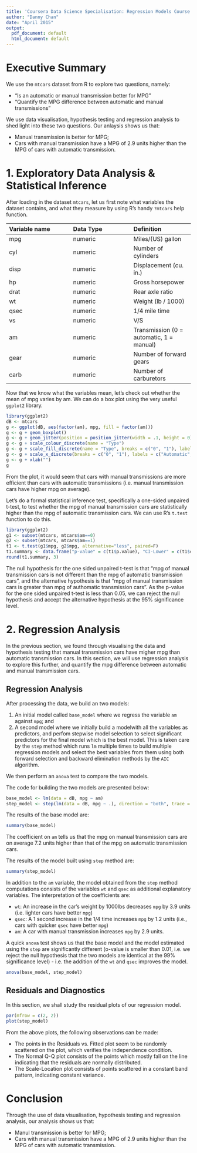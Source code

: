 ```yaml
---
title: 'Coursera Data Science Specialisation: Regression Models Course Project'
author: "Danny Chan"
date: "April 2015"
output:
  pdf_document: default
  html_document: default
---
```


# Executive Summary
We use the `mtcars` dataset from R to explore two questions, namely:

* “Is an automatic or manual transmission better for MPG”
* "Quantify the MPG difference between automatic and manual transmissions"

We use data visualisation, hypothesis testing and regression analysis to shed light into these two questions. Our anlaysis shows us that:

* Manual transmission is better for MPG;
* Cars with manual transmission have a MPG of 2.9 units higher than the MPG of cars with automatic transmission.

# 1. Exploratory Data Analysis & Statistical Inference
After loading in the dataset `mtcars`, let us first note what variables the dataset contains, and what they measure by using R's handy `?mtcars` help function.

Variable name   | Data Type     | Definition
:-------------- | :-------------| :-------------
mpg             | numeric       | Miles/(US) gallon   
cyl             | numeric       | Number of cylinders
disp            | numeric       | Displacement (cu. in.)
hp              | numeric       | Gross horsepower
drat            | numeric       | Rear axle ratio
wt              | numeric       | Weight (lb / 1000)
qsec            | numeric       | 1/4 mile time
vs              | numeric       | V/S
am              | numeric       | Transmission (0 = automatic, 1 = manual)
gear            | numeric       | Number of forward gears
carb            | numeric       | Number of carburetors

Now that we know what the variables mean, let's check out whether the mean of mpg varies by am. We can do a box plot using the very useful `ggplot2` library.

```r
library(ggplot2)
dB <- mtcars
g <- ggplot(dB, aes(factor(am), mpg, fill = factor(am)))
g <- g + geom_boxplot()
g <- g + geom_jitter(position = position_jitter(width = .1, height = 0))
g <- g + scale_colour_discrete(name = "Type")
g <- g + scale_fill_discrete(name = "Type", breaks = c("0", "1"), labels = c("Automatic", "Manual"))
g <- g + scale_x_discrete(breaks = c("0", "1"), labels = c("Automatic", "Manual"))
g <- g + xlab("")
g
```

From the plot, it would seem that cars with manual transmissions are more efficient than cars with automatic transmissions (i.e. manual transmission cars have higher mpg on average).

Let's do a formal statistical inference test, specifically a one-sided unpaired t-test, to test whether the mpg of manual transmission cars are statistically higher than the mpg of automatic transmission cars. We can use R's `t.test` function to do this.

```r
library(ggplot2)
g1 <- subset(mtcars, mtcars$am==0)
g2 <- subset(mtcars, mtcars$am==1)
t1 <- t.test(g1$mpg, g2$mpg, alternative="less", paired=F)
t1.summary <- data.frame("p-value" = c(t1$p.value), "CI-Lower" = c(t1$conf[1]), "CI-Upper" = c(t1$conf[2]), row.names = c("Automatic vs. Manual:  "))
round(t1.summary, 3)
```

The null hypothesis for the one sided unpaired t-test is that "mpg of manual transmission cars is not different than the mpg of automatic transmission cars", and the alternative hypothesis is that "mpg of manual transmission cars is greater than mpg of authomatic transmission cars". As the p-value for the one sided unpaired t-test is less than 0.05, we can reject the null hypothesis and accept the alternative hypothesis at the 95% significance level.

# 2. Regression Analysis
In the previous section, we found through visualising the data and hypothesis testing that manual transmission cars have migher mpg than automatic transmission cars. In this section, we will use regression analysis to explore this further, and quantify the mpg difference between automatic and manual transmission cars.

## Regression Analysis
After processing the data, we build an two models:

1. An initial model called `base_model` where we regress the variable `am` against `mpg`; and
2. A second model where we initially build a modelwith all the variables as predictors, and perfom stepwise model selection to select significant predictors for the final model which is the best model. This is taken care by the `step` method which runs `lm` multiple times to build multiple regression models and select the best variables from them using both forward selection and backward elimination methods by the `AIC` algorithm.

We then perform an `anova` test to compare the two models.

The code for building the two models are presented below:

```r
base_model <- lm(data = dB, mpg ~ am)
step_model <- step(lm(data = dB, mpg ~ .), direction = "both", trace = 0)
```

The results of the base model are:

```r
summary(base_model)
```

The coefficient on `am` tells us that the mpg on manual transmission cars are on average 7.2 units higher than that of the mpg on automatic transmission cars.

The results of the model built using `step` method are:

```r
summary(step_model)
```

In addition to the `am` variable, the model obtained from the `step` method computations consists of the variables `wt` and `qsec` as additional explanatory variables. The interpretation of the coefficients are:

* `wt`: An increase in the car's weight by 1000lbs decreases `mpg` by 3.9 units (i.e. lighter cars have better `mpg`)
* `qsec`: A 1 second increase in the 1/4 time increases `mpg` by 1.2 units (i.e., cars with quicker `qsec` have better `mpg`)
* `am`: A car with manual transmission increases `mpg` by 2.9 units.

A quick `anova` test shows us that the base model and the model estimated using the `step` are significantly different (o-value is smaller than 0.01, i.e. we reject the null hypothesis that the two models are identical at the 99% significance level) - i.e. the addition of the `wt` and `qsec` improves the model.

```r
anova(base_model, step_model)
```

## Residuals and Diagnostics
In this section, we shall study the residual plots of our regression model.

```r
par(mfrow = c(2, 2))
plot(step_model)
```

From the above plots, the following observations can be made:

* The points in the Residuals vs. Fitted plot seem to be randomly scattered on the plot, which verifies the independence condition.
* The Normal Q-Q plot consists of the points which mostly fall on the line indicating that the residuals are normally distributed.
* The Scale-Location plot consists of points scattered in a constant band pattern, indicating constant variance.

# Conclusion
Through the use of data visualisation, hypothesis testing and regression analysis, our analysis shows us that:

* Manul transmission is better for MPG;
* Cars with manual transmission have a MPG of 2.9 units higher than the MPG of cars with automatic transmission.
